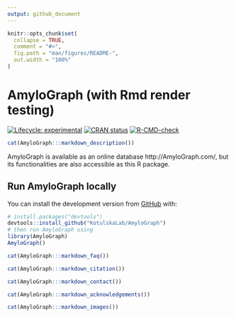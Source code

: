 ---
output: github_document
---

<!-- README.md is generated from README.Rmd. Please edit that file -->

```{r, include = FALSE}
knitr::opts_chunk$set(
  collapse = TRUE,
  comment = "#>",
  fig.path = "man/figures/README-",
  out.width = "100%"
)
```

# AmyloGraph (with Rmd render testing)

<!-- badges: start -->
[![Lifecycle: experimental](https://img.shields.io/badge/lifecycle-experimental-orange.svg)](https://lifecycle.r-lib.org/articles/stages.html#experimental)
[![CRAN status](https://www.r-pkg.org/badges/version/AmyloGraph2)](https://CRAN.R-project.org/package=AmyloGraph2)
[![R-CMD-check](https://github.com/KotulskaLab/AmyloGraph/workflows/R-CMD-check/badge.svg)](https://github.com/KotulskaLab/AmyloGraph/actions)
<!-- badges: end -->

```{r, echo=FALSE, results='asis'}
cat(AmyloGraph:::markdown_description())
```

AmyloGraph is available as an online database http://AmyloGraph.com/, but its functionalities are also accessible as this R package. 

## Run AmyloGraph locally

You can install the development version from [GitHub](https://github.com/) with:

``` r
# install.packages("devtools")
devtools::install_github("KotulskaLab/AmyloGraph")
# then run AmyloGraph using
library(AmyloGraph)
AmyloGraph()
```

```{r, echo=FALSE, results='asis'}
cat(AmyloGraph:::markdown_faq())
```

```{r, echo=FALSE, results='asis'}
cat(AmyloGraph:::markdown_citation())
```

```{r, echo=FALSE, results='asis'}
cat(AmyloGraph:::markdown_contact())
```

```{r, echo=FALSE, results='asis'}
cat(AmyloGraph:::markdown_acknowledgements())
```

```{r, echo=FALSE, results='asis'}
cat(AmyloGraph:::markdown_images())
```
